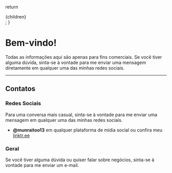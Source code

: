 
  return <div className="mdx-content">{children}</div>;
}

# Bem-vindo!

Todas as informações aqui são apenas para fins comerciais. Se você tiver alguma dúvida, sinta-se à vontade para me enviar uma mensagem diretamente em qualquer uma das minhas redes sociais.

---

## Contatos

### Redes Sociais

Para uma conversa mais casual, sinta-se à vontade para me enviar uma mensagem em qualquer uma das minhas redes sociais.

<Socials />

- **@munraitoo13** em qualquer plataforma de mídia social ou confira meu [linktr.ee](https://linktr.ee/munraitoo13)

### Geral

Se você tiver alguma dúvida ou quiser falar sobre negócios, sinta-se à vontade para me enviar um e-mail.

<ContactForm />
